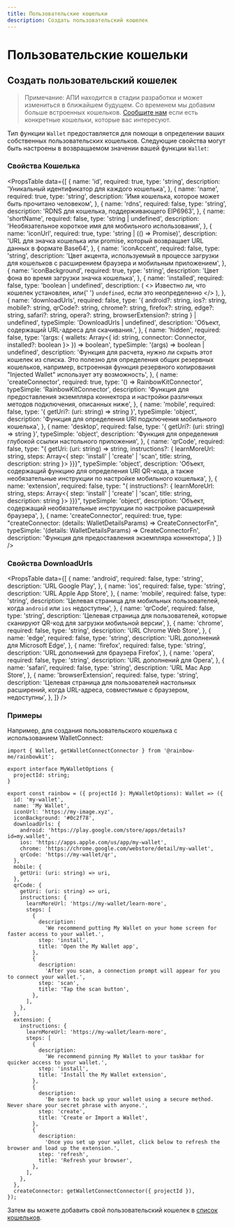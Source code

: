 ```yaml
---
title: Пользовательские кошельки
description: Создать пользовательский кошелек
---
```


# Пользовательские кошельки

## Создать пользовательский кошелек

> Примечание: АПИ находится в стадии разработки и может измениться в ближайшем будущем. Со временем мы добавим больше встроенных кошельков. [Сообщите нам](https://github.com/rainbow-me/rainbowkit/issues) если есть конкретные кошельки, которые вас интересуют.

Тип функции `Wallet` предоставляется для помощи в определении ваших собственных пользовательских кошельков. Следующие свойства могут быть настроены в возвращаемом значении вашей функции `Wallet`:

### Свойства Кошелька

<PropsTable
  data={[
    {
      name: 'id',
      required: true,
      type: 'string',
      description: 'Уникальный идентификатор для каждого кошелька',
    },
    {
      name: 'name',
      required: true,
      type: 'string',
      description: 'Имя кошелька, которое может быть прочитано человеком',
    },
    {
      name: 'rdns',
      required: false,
      type: 'string',
      description: 'RDNS для кошелька, поддерживающего EIP6963',
    },
    {
      name: 'shortName',
      required: false,
      type: 'string | undefined',
      description: 'Необязательное короткое имя для мобильного использования',
    },
    {
      name: 'iconUrl',
      required: true,
      type: 'string | (() => Promise<string>)',
      description:
        'URL для значка кошелька или promise, который возвращает URL данных в формате Base64',
    },
    {
      name: 'iconAccent',
      required: false,
      type: 'string',
      description:
        'Цвет акцента, используемый в процессе загрузки для кошельков с расширением браузера и мобильным приложением',
    },
    {
      name: 'iconBackground',
      required: true,
      type: 'string',
      description: 'Цвет фона во время загрузки значка кошелька',
    },
    {
      name: 'installed',
      required: false,
      type: 'boolean | undefined',
      description: (
        <>
          Известно ли, что кошелек установлен, или{' '}
          <code>undefined</code>, если это неопределенно
        </>
      ),
    },
    {
      name: 'downloadUrls',
      required: false,
      type: '{ android?: string, ios?: string, mobile?: string, qrCode?: string, chrome?: string, firefox?: string, edge?: string, safari?: string, opera?: string, browserExtension?: string } | undefined',
      typeSimple: 'DownloadUrls | undefined',
      description: 'Объект, содержащий URL-адреса для скачивания.',
    },
    {
      name: 'hidden',
      required: false,
      type: '(args: { wallets: Array<{ id: string, connector: Connector, installed?: boolean }> }) => boolean',
      typeSimple: '(args) => boolean | undefined',
      description:
        'Функция для расчета, нужно ли скрыть этот кошелек из списка. Это полезно для определения общих резервных кошельков, например, встроенная функция резервного копирования "Injected Wallet" использует эту возможность',
    },
    {
      name: 'createConnector',
      required: true,
      type: '() => RainbowKitConnector',
      typeSimple: 'RainbowKitConnector',
      description:
        'Функция для предоставления экземпляра коннектора и настройки различных методов подключения, описанных ниже',
    },
    {
      name: 'mobile',
      required: false,
      type: '{ getUri?: (uri: string) => string }',
      typeSimple: 'object',
      description:
        'Функция для определения URI подключения мобильного кошелька',
    },
    {
      name: 'desktop',
      required: false,
      type: '{ getUri?: (uri: string) => string }',
      typeSimple: 'object',
      description: 'Функция для определения глубокой ссылки настольного приложения',
    },
    {
      name: 'qrCode',
      required: false,
      type: "{ getUri: (uri: string) => string, instructions?: { learnMoreUrl: string, steps: Array<{ step: 'install' | 'create' | 'scan', title: string, description: string }> }}}",
      typeSimple: 'object',
      description:
        'Объект, содержащий функцию для определения URI QR-кода, а также необязательные инструкции по настройке мобильного кошелька',
    },
    {
      name: 'extension',
      required: false,
      type: "{ instructions?: { learnMoreUrl: string, steps: Array<{ step: 'install' | 'create' | 'scan', title: string, description: string }> }}}",
      typeSimple: 'object',
      description:
        'Объект, содержащий необязательные инструкции по настройке расширений браузера',
    },
    {
      name: 'createConnector',
      required: true,
      type: "createConnector: (details: WalletDetailsParams) => CreateConnectorFn",
      typeSimple: '(details: WalletDetailsParams) => CreateConnectorFn',
      description: 'Функция для предоставления экземпляра коннектора',
    }
  ]}
/>

### Свойства DownloadUrls

<PropsTable
  data={[
    {
      name: 'android',
      required: false,
      type: 'string',
      description: 'URL Google Play',
    },
    {
      name: 'ios',
      required: false,
      type: 'string',
      description: 'URL Apple App Store',
    },
    {
      name: 'mobile',
      required: false,
      type: 'string',
      description:
        'Целевая страница для мобильных пользователей, когда `android` или `ios` недоступны',
    },
    {
      name: 'qrCode',
      required: false,
      type: 'string',
      description:
        'Целевая страница для пользователей, которые сканируют QR-код для загрузки мобильной версии',
    },
    {
      name: 'chrome',
      required: false,
      type: 'string',
      description: 'URL Chrome Web Store',
    },
    {
      name: 'edge',
      required: false,
      type: 'string',
      description: 'URL дополнений для Microsoft Edge',
    },
    {
      name: 'firefox',
      required: false,
      type: 'string',
      description: 'URL дополнений для браузера Firefox',
    },
    {
      name: 'opera',
      required: false,
      type: 'string',
      description: 'URL дополнений для Opera',
    },
    {
      name: 'safari',
      required: false,
      type: 'string',
      description: 'URL Mac App Store',
    },
    {
      name: 'browserExtension',
      required: false,
      type: 'string',
      description:
        'Целевая страница для пользователей настольных расширений, когда URL-адреса, совместимые с браузером, недоступны',
    },
  ]}
/>

### Примеры

Например, для создания пользовательского кошелька с использованием WalletConnect:

```tsx
import { Wallet, getWalletConnectConnector } from '@rainbow-me/rainbowkit';

export interface MyWalletOptions {
  projectId: string;
}

export const rainbow = ({ projectId }: MyWalletOptions): Wallet => ({
  id: 'my-wallet',
  name: 'My Wallet',
  iconUrl: 'https://my-image.xyz',
  iconBackground: '#0c2f78',
  downloadUrls: {
    android: 'https://play.google.com/store/apps/details?id=my.wallet',
    ios: 'https://apps.apple.com/us/app/my-wallet',
    chrome: 'https://chrome.google.com/webstore/detail/my-wallet',
    qrCode: 'https://my-wallet/qr',
  },
  mobile: {
    getUri: (uri: string) => uri,
  },
  qrCode: {
    getUri: (uri: string) => uri,
    instructions: {
      learnMoreUrl: 'https://my-wallet/learn-more',
      steps: [
        {
          description:
            'We recommend putting My Wallet on your home screen for faster access to your wallet.',
          step: 'install',
          title: 'Open the My Wallet app',
        },
        {
          description:
            'After you scan, a connection prompt will appear for you to connect your wallet.',
          step: 'scan',
          title: 'Tap the scan button',
        },
      ],
    },
  },
  extension: {
    instructions: {
      learnMoreUrl: 'https://my-wallet/learn-more',
      steps: [
        {
          description:
            'We recommend pinning My Wallet to your taskbar for quicker access to your wallet.',
          step: 'install',
          title: 'Install the My Wallet extension',
        },
        {
          description:
            'Be sure to back up your wallet using a secure method. Never share your secret phrase with anyone.',
          step: 'create',
          title: 'Create or Import a Wallet',
        },
        {
          description:
            'Once you set up your wallet, click below to refresh the browser and load up the extension.',
          step: 'refresh',
          title: 'Refresh your browser',
        },
      ],
    },
  },
  createConnector: getWalletConnectConnector({ projectId }),
});
```

Затем вы можете добавить свой пользовательский кошелек в [список кошельков](/docs/custom-wallet-list).
